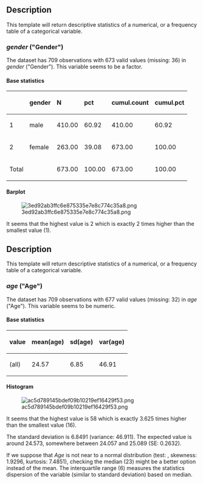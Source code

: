 == Description ==

This template will return descriptive statistics of a numerical, or a frequency table of a categorical variable.

=== ''gender'' (&quot;Gender&quot;) ===

The dataset has 709 observations with 673 valid values (missing: 36) in ''gender'' (&quot;Gender&quot;). This variable seems to be a factor.

==== Base statistics ====

<table>
<thead>
<tr class="header">
<th align="left"></th>
<th align="left">'''gender'''</th>
<th align="left">'''N'''</th>
<th align="left">'''pct'''</th>
<th align="left">'''cumul.count'''</th>
<th align="left">'''cumul.pct'''</th>
</tr>
</thead>
<tbody>
<tr class="odd">
<td align="left">1</td>
<td align="left">male</td>
<td align="left">410.00</td>
<td align="left">60.92</td>
<td align="left">410.00</td>
<td align="left">60.92</td>
</tr>
<tr class="even">
<td align="left">2</td>
<td align="left">female</td>
<td align="left">263.00</td>
<td align="left">39.08</td>
<td align="left">673.00</td>
<td align="left">100.00</td>
</tr>
<tr class="odd">
<td align="left">Total</td>
<td align="left"></td>
<td align="left">673.00</td>
<td align="left">100.00</td>
<td align="left">673.00</td>
<td align="left">100.00</td>
</tr>
</tbody>
</table>

==== Barplot ====

[[Image:3ed92ab3ffc6e875335e7e8c774c35a8.png|frame|none]]

It seems that the highest value is 2 which is exactly 2 times higher than the smallest value (1).

== Description ==

This template will return descriptive statistics of a numerical, or a frequency table of a categorical variable.

=== ''age'' (&quot;Age&quot;) ===

The dataset has 709 observations with 677 valid values (missing: 32) in ''age'' (&quot;Age&quot;). This variable seems to be numeric.

==== Base statistics ====

<table>
<thead>
<tr class="header">
<th align="left">'''value'''</th>
<th align="left">'''mean(age)'''</th>
<th align="left">'''sd(age)'''</th>
<th align="left">'''var(age)'''</th>
</tr>
</thead>
<tbody>
<tr class="odd">
<td align="left">(all)</td>
<td align="left">24.57</td>
<td align="left">6.85</td>
<td align="left">46.91</td>
</tr>
</tbody>
</table>

==== Histogram ====

[[Image:ac5d789145bdef09b10219ef16429f53.png|frame|none]]

It seems that the highest value is 58 which is exactly 3.625 times higher than the smallest value (16).

The standard deviation is 6.8491 (variance: 46.911). The expected value is around 24.573, somewhere between 24.057 and 25.089 (SE: 0.2632).

If we suppose that ''Age'' is not near to a normal distribution (test: , skewness: 1.9296, kurtosis: 7.4851), checking the median (23) might be a better option instead of the mean. The interquartile range (6) measures the statistics dispersion of the variable (similar to standard deviation) based on median.
